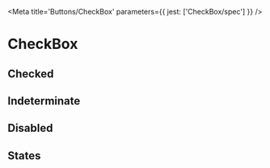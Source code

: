 

<Meta title='Buttons/CheckBox' parameters={{ jest: ['CheckBox/spec'] }} />

# CheckBox

<Canvas>
  <Story name='Default'>
    <CheckBox onChange={action('change')} />
  </Story>
</Canvas>

<ArgsTable of={CheckBox} />

## Checked

<Canvas>
  <Story name='Checked'>
    <CheckBox checked onChange={action('change')} />
  </Story>
</Canvas>

## Indeterminate

<Canvas>
  <Story name='Indeterminate'>
    <CheckBox indeterminate onChange={action('change')} />
  </Story>
</Canvas>

## Disabled

<Canvas>
  <Story name='Disabled'>
    <CheckBox disabled />
  </Story>
</Canvas>

## States

<Story name='States'>
  <PropsVariationSection
    component={CheckBox}
    common={{ onChange: action('change') }}
    xAxis={{
      checked: { checked: true },
      unchecked: { checked: false },
      indeterminate: { indeterminate: true },
    }}
    yAxis={{
      default: { },
      hover: { className: 'hover' },
      active: { className: 'active' },
      focus: { className: 'focus' },
      disabled: { disabled: true },
    }}
  />
</Story>
